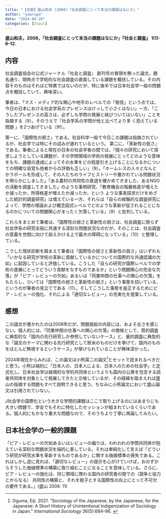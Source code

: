 ```yaml
---
title: "【文献】盛山和夫 (2008)「社会調査にとって本当の課題はなにか」"
author: "yaaruga"
date: "2024-04-20"
categories: [Input]
---
```

**盛山和夫，2008，「社会調査にとって本当の課題はなにか」『社会と調査』 1(1): 6–12.**

## 内容

社会調査協会の公式ジャーナル『社会と調査』 創刊号の冒頭を飾った論文。題名通り、現時点で学術的な社会調査の直面している課題を概括している。その内容そのものはそれほど特異ではないのだが、特に後半では日本社会学一般の問題点を概括していて、興味深い。

筆者は、「マス・メディア的な関心や地平のレベルでの「発信」という点では，今日の日本における社会学系のプレゼンスはけっして小さくはない」一方、「こうしたプレゼンスの高さは、必ずしも学問の発展と結びついてはいない」ことを指摘する（9）。そのうえで「社会学系の学問が他と比べてより多 く抱えている問題
」を2つあげている（9f）。

第一に、「国際性の弱さ」である。社会科学一般で今日この課題は指摘されているが、社会学では特にその試みが遅れているという。
第二に、「革新性の低さ」である。筆者によると現在の日本の社会学者の間では、「個々の研究において探求しようとしている課題が、その学問領域の学術の発展にとってどのような意味をもち、課題の達成によってその水準をどの程度引き上げることになるかについての明確な自覚も他者からの評価も乏しい」（9）。「ホームレスの人々となんとかラポールを形成して、その人たちのライフヒストリーや置かれている問題状況を明らかにしました」「ある農村の共同性の衰退を確かめてきました、あるNGOの活動を調査してきました」のような事例研究、「教育機会の階層格差が増えたか減ったか，所得格差が増えたか減ったか，という ような事実探求だけをめざした統計的調査研究」は増えている一方、それらは「自らの経験的な調査研究によって、学問の理論および概念図式レベルでどのような革新が促されることになるのかについての問題関心がまったく欠落している」（9）と批判している。

これらをまとめて筆者は、「国際性の弱さと革新性の弱さは、社会調査に限らず社会学系の研究全般に共通する深刻な問題状況なのだが，そのことは、社会調査の意義を世間に向けて訴えかける上で最大の障碍になっている」（10）と整理している。

こうした現状診断を踏まえて筆者は「国際性の弱さと革新性の弱さ」はいずれも「いかなる研究が学術の革新に貢献しているかについての国際的な共通認識の欠如」に起因していると評価している。こうした「自らの研究が国際レベルでの学術の進展にとってどういう貢献をなすものであるか」という問題関心の完全な欠落」が「ピア・レビューの欠如」あるいは「同業仲間の仕事への関心の欠落」をもたらし、ひいては「国際性の弱さと革新性の弱さ」という事態を招いている、というのが筆者の見立てである（11）。そしてこうした事態を是正するためにピア・レビューの強化、それによる「適切なレビュー」の充実化を提案している。

## 感想

この論文が書かれたのは2008年だが、問題提起の内容には、およそ古さを感じない。個人的には、「同業仲間の仕事への関心の欠落」の徴候として、質的調査に典型的な「国内の先行研究しか参照していないケース」と、量的調査に典型的な「論文のテーマに関わる先行研究として欧米のものだけを挙げて，国内のものをほとんど無視するというケース」が挙げられていることが興味深かった。

2024年現在からみれば、この論文は小熊英二の論文^[Oguma, Eiji. 2021. “Sociology of the Japanese, by the Japanese, for the Japanese: A Short History of Unintentional Indigenization of Sociology in Japan.” *International Sociology* 36(5):684–96. ]とセットで読まれるべきだと思う。小熊は端的に「日本人の、日本人による、日本人のための社会学」と定式化し、日本社会学は越境的な学的共同体というよりも国内の公衆を包含する読者共同体を対象として発展してきたと示唆しているが、その経緯を踏まえれば盛山の指摘する問題もすべて説明できると思う。ちなみに小熊論文において盛山論文は引用されていない。

J社会学の国際化という大きな学問的課題はここで取り上げるのにはあまりにも大きい問題で、学会でもそれに特化したセッションが組まれているくらいである。個人的にもかなり重大な問題なので、そのうちより丁寧に再論してみたい。

:::{.callout-note}
## 日本社会学の一般的課題
「ピア・レビューの欠如あるいはレビューの偏りは，われわれの学問共同体が抱えている深刻な問題状況を端的に表している。それは単純化して言えば「どういう研究が研究水準を革新するものであるか」に関する価値標準の喪失である。これはしかし逆に見れば、「適切なレビュー」の提示を心がけていけば，おのずからそうした価値標準の構築に取り組むことになることを意味している。さらに、ピア・レビューの強化は、同じ領域に携わる国内の研究者の間での（競争と協力とからなる） 共同性の構築と、それを梃子とする国際性の向上にとって不可欠の要件である。」(盛山 2008: 11)
:::
